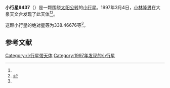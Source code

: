 {{Infobox planet
| bgcolour = #FFFFC0
| name = 9437
| symbol = 
| image = 
| caption = 
| discovery = yes
| discovery_ref = 
| discoverer = [[小林隆男|小林隆男]]
| discovery_site = [[大泉天文台|大泉天文台]] 
| discovered = 1997年3月4日
| designations = yes
| mp_name = 
| named_after = 
| alt_names = 1997 EA3/ 1981 RR6 / 1991 NS7
| mp_category = [[主带小行星|主带小行星]]
| orbit_ref = <ref name="a">[http://ssd.jpl.nasa.gov/sbdb.cgi?sstr=9437 9437] {{Wayback|url=http://ssd.jpl.nasa.gov/sbdb.cgi?sstr=9437 |date=20210717065439 }}，小行星數據庫瀏覽器（JPL Small-Body Database Browser）－[[美国国家航空航天局|美国国家航空航天局]]喷气推进实验室</ref>
| epoch = 2456400.5 (2013年4月18日更新)
| aphelion = {{convert|2.3106054|AU|km|3|abbr=on|lk=out}}
| perihelion = {{convert|2.2298810|AU|km|3|abbr=on}}
| semimajor = {{convert|2.2702432|AU|km|3|abbr=on}}
| eccentricity = 0.0177788
| period = 1249.415768 [[日|日]]<br />3.42[[儒略年|儒略年]]
| avg_speed = 
| inclination = 5.47583
| asc_node = 111.45443
| mean_anomaly = 
| arg_peri = 338.46676
| satellites = 
| physical_characteristics = yes
| dimensions = 
| mass = 
| density = 
| surface_grav = 
| escape_velocity = 
| sidereal_day = 
| axial_tilt = 
| pole_ecliptic_lat = 
| pole_ecliptic_lon = 
| albedo = 
| temperatures= 
| temp_name1 = 
| mean_temp_1 = 
| max_temp_1 = 
| temp_name2 = 
| max_temp_2 = 
| spectral_type = 
| abs_magnitude = 338.46676
}}

'''小行星9437'''（{{lang-en|9437}}）是一颗围绕[[太阳|太阳]][[公转|公转]]的[[小行星|小行星]]。1997年3月4日，[[小林隆男|小林隆男]]在大泉天文台发现了此天体<ref name="a" /><ref>{{cite news|title=小行星列表|url=http://cfa-www.harvard.edu/iau/lists/NumberedMPs.txt|accessdate=2013-07-08|newspaper=哈佛大学|archive-date=2008-05-17|archive-url=https://web.archive.org/web/20080517010638/http://cfa-www.harvard.edu/iau/lists/NumberedMPs.txt|dead-url=no}}</ref>。

这颗小行星的[[绝对星等|绝对星等]]为338.46676等<ref name="a" />。

==参考文献==
{{reflist}}
{{Minor Planet Number|[[小行星9436|小行星9436]]|[[小行星9438|小行星9438]]}}

{{小天体}}

[[Category:小行星带天体|Category:小行星带天体]]
[[Category:1997年发现的小行星|Category:1997年发现的小行星]]

{{asteroid-stub}}